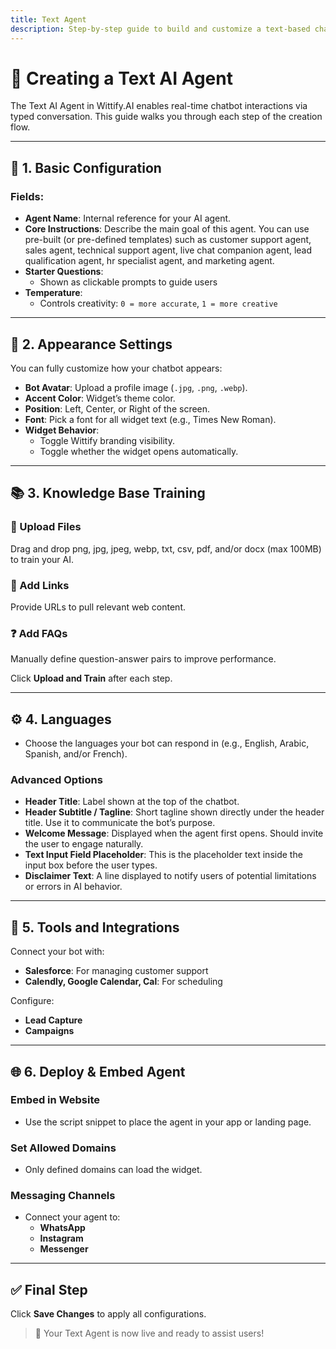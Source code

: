 ---
title: Text Agent
description: Step-by-step guide to build and customize a text-based chatbot in Wittify.AI
---

# 💬 Creating a Text AI Agent

The Text AI Agent in Wittify.AI enables real-time chatbot interactions via typed conversation. This guide walks you through each step of the creation flow.

---

## 🧩 1. Basic Configuration

### Fields:
- **Agent Name**: Internal reference for your AI agent.
- **Core Instructions**: Describe the main goal of this agent. You can use pre-built (or pre-defined templates) such as customer support agent, sales agent, technical support agent, live chat companion agent, lead qualification agent, hr specialist agent, and marketing agent.
- **Starter Questions**:
  - Shown as clickable prompts to guide users
- **Temperature**:
  - Controls creativity: `0 = more accurate`, `1 = more creative`
---

## 🎨 2. Appearance Settings

You can fully customize how your chatbot appears:

- **Bot Avatar**: Upload a profile image (`.jpg`, `.png`, `.webp`).
- **Accent Color**: Widget’s theme color.
- **Position**: Left, Center, or Right of the screen.
- **Font**: Pick a font for all widget text (e.g., Times New Roman).
- **Widget Behavior**:
  - Toggle Wittify branding visibility.
  - Toggle whether the widget opens automatically.

---

## 📚 3. Knowledge Base Training

### 📁 Upload Files

Drag and drop png, jpg, jpeg, webp, txt, csv, pdf, and/or docx (max 100MB) to train your AI.

### 🔗 Add Links

Provide URLs to pull relevant web content.

### ❓ Add FAQs

Manually define question-answer pairs to improve performance.

Click **Upload and Train** after each step.

---

## ⚙️ 4. Languages

- Choose the languages your bot can respond in (e.g., English, Arabic, Spanish, and/or French).

### Advanced Options
- **Header Title**: Label shown at the top of the chatbot.
- **Header Subtitle / Tagline**: Short tagline shown directly under the header title. Use it to communicate the bot’s purpose.
- **Welcome Message**: Displayed when the agent first opens. Should invite the user to engage naturally.
- **Text Input Field Placeholder**: This is the placeholder text inside the input box before the user types.
- **Disclaimer Text**: A line displayed to notify users of potential limitations or errors in AI behavior.

---

## 🔌 5. Tools and Integrations

Connect your bot with:
- **Salesforce**: For managing customer support
- **Calendly, Google Calendar, Cal**: For scheduling

Configure:
- **Lead Capture**
- **Campaigns** 

---

## 🌐 6. Deploy & Embed Agent

### Embed in Website
- Use the script snippet to place the agent in your app or landing page.

### Set Allowed Domains
- Only defined domains can load the widget.

### Messaging Channels
- Connect your agent to:
  - **WhatsApp**
  - **Instagram**
  - **Messenger**

---

## ✅ Final Step

Click **Save Changes** to apply all configurations.

> 🚀 Your Text Agent is now live and ready to assist users!




